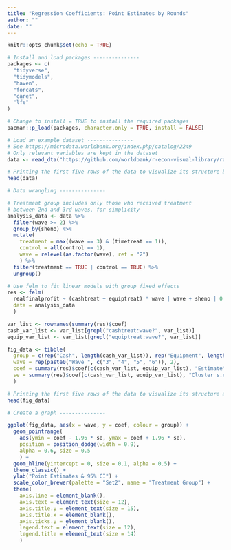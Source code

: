 ```yaml
---
title: "Regression Coefficients: Point Estimates by Rounds"
author: ""
date: ""
---
```


```r
knitr::opts_chunk$set(echo = TRUE)
```

```r
# Install and load packages ---------------
packages <- c(
  "tidyverse",
  "tidymodels",
  "haven",
  "forcats",
  "caret",
  "lfe"
)

# Change to install = TRUE to install the required packages
pacman::p_load(packages, character.only = TRUE, install = FALSE)

# Load an example dataset ---------------
# See https://microdata.worldbank.org/index.php/catalog/2249
# Only relevant variables are kept in the dataset
data <- read_dta("https://github.com/worldbank/r-econ-visual-library/raw/master/Library/Data/ReplicationDataGhanaJDE_short.dta")

# Printing the first five rows of the data to visualize its structure before data wrangling
head(data)

# Data wrangling ---------------

# Treatment group includes only those who received treatment 
# between 2nd and 3rd waves, for simplicity
analysis_data <- data %>%
  filter(wave >= 2) %>%
  group_by(sheno) %>%
  mutate(
    treatment = max((wave == 3) & (timetreat == 1)),
    control = all(control == 1),
    wave = relevel(as.factor(wave), ref = "2")
    ) %>%
  filter(treatment == TRUE | control == TRUE) %>%
  ungroup()

# Use felm to fit linear models with group fixed effects
res <- felm(
  realfinalprofit ~ (cashtreat + equiptreat) * wave | wave + sheno | 0 | sheno, 
  data = analysis_data
  )

var_list <- rownames(summary(res)$coef)
cash_var_list <- var_list[grepl("cashtreat:wave?", var_list)]
equip_var_list <- var_list[grepl("equiptreat:wave?", var_list)]

fig_data <- tibble(
  group = c(rep("Cash", length(cash_var_list)), rep("Equipment", length(equip_var_list))),
  wave = rep(paste0("Wave ", c("3", "4", "5", "6")), 2),
  coef = summary(res)$coef[c(cash_var_list, equip_var_list), "Estimate"],
  se = summary(res)$coef[c(cash_var_list, equip_var_list), "Cluster s.e."]
  )

# Printing the first five rows of the data to visualize its structure after data wrangling
head(fig_data)

# Create a graph ---------------

ggplot(fig_data, aes(x = wave, y = coef, colour = group)) + 
  geom_pointrange(
    aes(ymin = coef - 1.96 * se, ymax = coef + 1.96 * se), 
    position = position_dodge(width = 0.9),
    alpha = 0.6, size = 0.5
    ) +
  geom_hline(yintercept = 0, size = 0.1, alpha = 0.5) +
  theme_classic() +
  ylab("Point Estimates & 95% CI") +
  scale_color_brewer(palette = "Set2", name = "Treatment Group") +
  theme(
    axis.line = element_blank(),
    axis.text = element_text(size = 12),
    axis.title.y = element_text(size = 15),
    axis.title.x = element_blank(),
    axis.ticks.y = element_blank(),
    legend.text = element_text(size = 12),
    legend.title = element_text(size = 14)
    )

```
